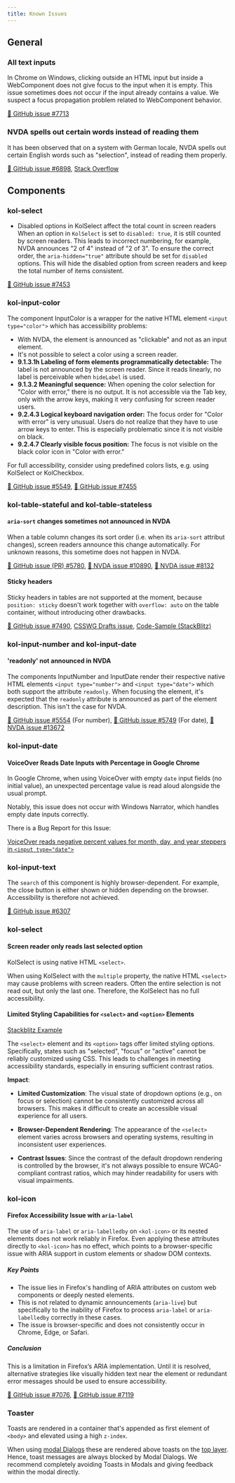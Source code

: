 ```yaml
---
title: Known Issues
---
```


## General

### All text inputs

In Chrome on Windows, clicking outside an HTML input but inside a WebComponent does not give focus to the input when it is empty. This issue sometimes does not occur if the input already contains a value. We suspect a focus propagation problem related to WebComponent behavior.

[🐞 GitHub issue #7713](https://github.com/public-ui/kolibri/issues/7713)

### NVDA spells out certain words instead of reading them

It has been observed that on a system with German locale, NVDA spells out certain English words such as "selection", instead of reading them properly.

[🐞 GitHub issue #6898](https://github.com/public-ui/kolibri/issues/6898),
[Stack Overflow](https://stackoverflow.com/questions/69091167/nvda-spells-words-where-it-shouldnt)


## Components

### kol-select

- Disabled options in KolSelect affect the total count in screen readers When an option in `KolSelect` is set to `disabled: true`, it is still counted by screen readers. This leads to incorrect numbering, for example, NVDA announces "2 of 4" instead of "2 of 3". To ensure the correct order, the `aria-hidden="true"` attribute should be set for `disabled` options. This will hide the disabled option from screen readers and keep the total number of items consistent.

[🐞 GitHub issue #7453](https://github.com/public-ui/kolibri/pull/7453)

### kol-input-color

The component InputColor is a wrapper for the native HTML element `<input type="color">` which has accessibility problems:

- With NVDA, the element is announced as "clickable" and not as an input element.
- It's not possible to select a color using a screen reader.
- **9.1.3.1h Labeling of form elements programmatically detectable:**
The label is not announced by the screen reader. Since it reads linearly, no label is perceivable when `hideLabel` is used.
- **9.1.3.2 Meaningful sequence:**
When opening the color selection for "Color with error," there is no output. It is not accessible via the Tab key, only with the arrow keys, making it very confusing for screen reader users.
- **9.2.4.3 Logical keyboard navigation order:**
The focus order for "Color with error" is very unusual. Users do not realize that they have to use arrow keys to enter. This is especially problematic since it is not visible on black.
- **9.2.4.7 Clearly visible focus position:**
The focus is not visible on the black color icon in "Color with error."

For full accessibility, consider using predefined colors lists, e.g. using KolSelect or KolCheckbox.

[🐞 GitHub issue #5549](https://github.com/public-ui/kolibri/issues/5549),
[🐞 GitHub issue #7455](https://github.com/public-ui/kolibri/pull/7455)

### kol-table-stateful and kol-table-stateless

#### `aria-sort` changes sometimes not announced in NVDA

When a table column changes its sort order (i.e. when its `aria-sort` attribut changes), screen readers announce this change automatically.
For unknown reasons, this sometime does not happen in NVDA.

[🐞 GitHub issue (PR) #5780](https://github.com/public-ui/kolibri/pull/5780),
[🐞 NVDA issue #10890](https://github.com/nvaccess/nvda/issues/10890),
[🐞 NVDA issue #8132](https://github.com/nvaccess/nvda/issues/8132)

#### Sticky headers

Sticky headers in tables are not supported at the moment, because `position: sticky` doesn't work together with `overflow: auto` on the table container, without introducing other drawbacks.

[🐞 GitHub issue #7490](https://github.com/public-ui/kolibri/issues/7490),
[CSSWG Drafts issue](https://github.com/w3c/csswg-drafts/issues/865),
[Code-Sample (StackBlitz)](https://stackblitz.com/edit/stackblitz-starters-umfg2y7m)

### kol-input-number and kol-input-date

#### 'readonly' not announced in NVDA

The components InputNumber and InputDate render their respective native HTML elements `<input type="number">` and `<input type="date">` which both support the
attribute `readonly`.
When focusing the element, it's expected that the `readonly` attribute is announced as part of the element description. This isn't the case for NVDA.

[🐞 GitHub issue #5554](https://github.com/public-ui/kolibri/issues/5554) (For number),
[🐞 GitHub issue #5749](https://github.com/public-ui/kolibri/issues/5749) (For date),
[🐞 NVDA issue #13672](https://github.com/nvaccess/nvda/issues/13672)

### kol-input-date

#### VoiceOver Reads Date Inputs with Percentage in Google Chrome

In Google Chrome, when using VoiceOver with empty `date` input fields (no initial value), an unexpected percentage value is read aloud alongside the usual prompt.

Notably, this issue does not occur with Windows Narrator, which handles empty date inputs correctly.

There is a Bug Report for this Issue:

[VoiceOver reads negative percent values for month, day, and year steppers in `<input type="date">`](https://issuetracker.google.com/issues/361250561?pli=1)

### kol-input-text

The `search` of this component is highly browser-dependent. For example, the close button is either shown or hidden depending on the browser. Accessibility is therefore not achieved.

[🐞 GitHub issue #6307](https://github.com/public-ui/kolibri/issues/6307)

### kol-select

#### Screen reader only reads last selected option

KolSelect is using native HTML `<select>`.

When using KolSelect with the `multiple` property, the native HTML `<select>` may cause problems with screen readers.
Often the entire selection is not read out, but only the last one. Therefore, the KolSelect has no full accessibility.

#### Limited Styling Capabilities for `<select>` and `<option>` Elements

[Stackblitz Example](https://stackblitz.com/edit/vitejs-vite-nthnce?file=src%2Fstyle.css)

The `<select>` element and its `<option>` tags offer limited styling options. Specifically, states such as "selected", "focus" or "active" cannot be reliably customized using CSS. This leads to challenges in meeting accessibility standards, especially in ensuring sufficient contrast ratios.

**Impact**:

- **Limited Customization**: The visual state of dropdown options (e.g., on focus or selection) cannot be consistently customized across all browsers. This makes it difficult to create an accessible visual experience for all users.

- **Browser-Dependent Rendering**: The appearance of the `<select>` element varies across browsers and operating systems, resulting in inconsistent user experiences.

- **Contrast Issues**: Since the contrast of the default dropdown rendering is controlled by the browser, it's not always possible to ensure WCAG-compliant contrast ratios, which may hinder readability for users with visual impairments.

### kol-icon

#### Firefox Accessibility Issue with `aria-label`

The use of `aria-label` or `aria-labelledby` on `<kol-icon>` or its nested elements does not work reliably in Firefox. Even applying these attributes directly to `<kol-icon>` has no effect, which points to a browser-specific issue with ARIA support in custom elements or shadow DOM contexts.

##### Key Points

- The issue lies in Firefox's handling of ARIA attributes on custom web components or deeply nested elements.
- This is not related to dynamic announcements (`aria-live`) but specifically to the inability of Firefox to process `aria-label` or `aria-labelledby` correctly in these cases.
- The issue is browser-specific and does not consistently occur in Chrome, Edge, or Safari.

##### Conclusion

This is a limitation in Firefox’s ARIA implementation. Until it is resolved, alternative strategies like visually hidden text near the element or redundant error messages should be used to ensure accessibility.

[🐞 GitHub issue #7076](https://github.com/public-ui/kolibri/issues/7076),
[🐞 GitHub issue #7119](https://github.com/public-ui/kolibri/issues/7119)

### Toaster

Toasts are rendered in a container that's appended as first element of `<body>` and elevated using a high `z-index`.

When using [modal Dialogs](https://developer.mozilla.org/en-US/docs/Web/HTML/Element/dialog) these are rendered above toasts on the
[top layer](https://developer.mozilla.org/en-US/docs/Glossary/Top_layer). Hence, toast messages are always blocked by Modal Dialogs. We recommend completely
avoiding Toasts in Modals and giving feedback within the modal directly.
